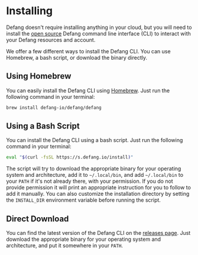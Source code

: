 # Installing

Defang doesn't require installing anything in your cloud, but you will need to install the [open source](https://github.com/DefangLabs/defang) Defang command line interface (CLI) to interact with your Defang resources and account.

We offer a few different ways to install the Defang CLI. You can use Homebrew, a bash script, or download the binary directly.

## Using Homebrew

You can easily install the Defang CLI using [Homebrew](https://brew.sh/). Just run the following command in your terminal:

```bash
brew install defang-io/defang/defang
```

## Using a Bash Script

You can install the Defang CLI using a bash script. Just run the following command in your terminal:

```bash
eval "$(curl -fsSL https://s.defang.io/install)"
```

The script will try to download the appropriate binary for your operating system and architecture, add it to `~/.local/bin`, and add `~/.local/bin` to your `PATH` if it's not already there, with your permission. If you do not provide permission it will print an appropriate instruction for you to follow to add it manually. You can also customize the installation directory by setting the `INSTALL_DIR` environment variable before running the script.

## Direct Download

You can find the latest version of the Defang CLI on the [releases page](https://github.com/DefangLabs/defang/releases). Just download the appropriate binary for your operating system and architecture, and put it somewhere in your `PATH`.
